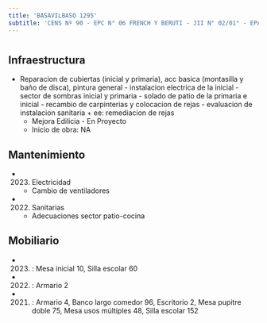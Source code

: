 ```yaml
---
title: 'BASAVILBASO 1295'
subtitle: 'CENS Nº 90 - EPC N° 06 FRENCH Y BERUTI - JII N° 02/01° - EPA N° 06 FRENCH Y BERUTI'
---
```


#
## Infraestructura

* Reparacion de cubiertas (inicial y primaria), acc basica (montasilla y baño de disca), pintura general - instalacion electrica de la inicial - sector de sombras inicial y primaria - solado de patio de la primaria e inicial - recambio de carpinterias y colocacion de rejas - evaluacion de instalacion sanitaria + ee: remediacion de rejas 
    + Mejora Edilicia - En Proyecto 
    + Inicio de obra: NA 






## Mantenimiento

*  (2023) Electricidad 
    + Cambio de ventiladores

*  (2022) Sanitarias 
    + Adecuaciones sector patio-cocina





## Mobiliario

*  (2023) : Mesa inicial 10, Silla escolar 60 

*  (2022) : Armario 2 

*  (2021) : Armario 4, Banco largo comedor 96, Escritorio 2, Mesa pupitre doble 75, Mesa usos múltiples 48, Silla escolar 152 



